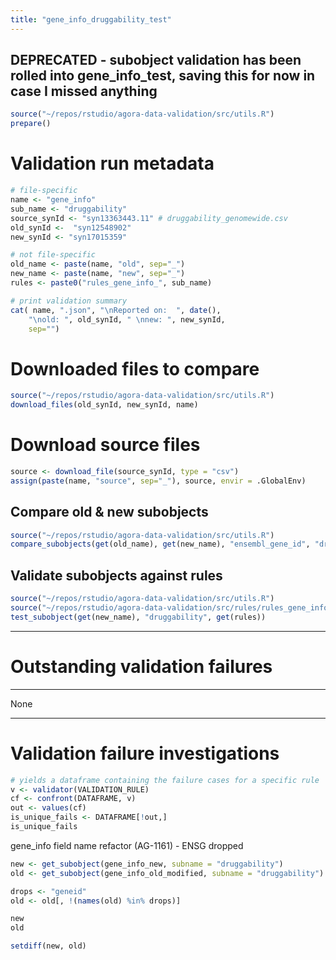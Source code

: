 ```yaml
---
title: "gene_info_druggability_test"
---
```


## DEPRECATED - subobject validation has been rolled into gene_info_test, saving this for now in case I missed anything


```r
source("~/repos/rstudio/agora-data-validation/src/utils.R")
prepare()
```

# Validation run metadata
```r
# file-specific
name <- "gene_info"
sub_name <- "druggability"
source_synId <- "syn13363443.11" # druggability_genomewide.csv
old_synId <-  "syn12548902"
new_synId <- "syn17015359" 

# not file-specific
old_name <- paste(name, "old", sep="_")
new_name <- paste(name, "new", sep="_")
rules <- paste0("rules_gene_info_", sub_name)

# print validation summary
cat( name, ".json", "\nReported on:  ", date(),
    "\nold: ", old_synId, " \nnew: ", new_synId,
    sep="")
```

# Downloaded files to compare
```r
source("~/repos/rstudio/agora-data-validation/src/utils.R")
download_files(old_synId, new_synId, name)
```

# Download source files
```r
source <- download_file(source_synId, type = "csv") 
assign(paste(name, "source", sep="_"), source, envir = .GlobalEnv)
```

## Compare old & new subobjects

```r
source("~/repos/rstudio/agora-data-validation/src/utils.R")
compare_subobjects(get(old_name), get(new_name), "ensembl_gene_id", "druggability")
```

## Validate subobjects against rules

```r
source("~/repos/rstudio/agora-data-validation/src/utils.R")
source("~/repos/rstudio/agora-data-validation/src/rules/rules_gene_info_druggability.R")
test_subobject(get(new_name), "druggability", get(rules))
```

***
# Outstanding validation failures
***
None

***
# Validation failure investigations
```r
# yields a dataframe containing the failure cases for a specific rule
v <- validator(VALIDATION_RULE)
cf <- confront(DATAFRAME, v)
out <- values(cf)
is_unique_fails <- DATAFRAME[!out,]
is_unique_fails
```


gene_info field name refactor (AG-1161) - ENSG dropped
```r
new <- get_subobject(gene_info_new, subname = "druggability")
old <- get_subobject(gene_info_old_modified, subname = "druggability")

drops <- "geneid"
old <- old[, !(names(old) %in% drops)]

new
old

setdiff(new, old)
```